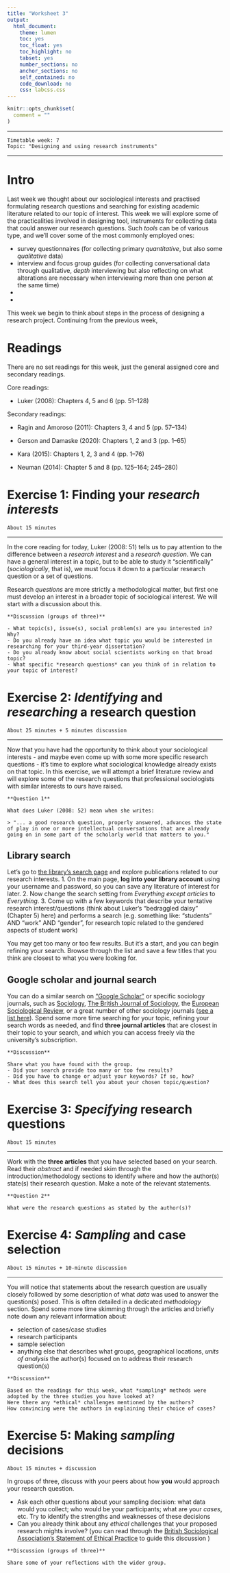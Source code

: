 ```yaml
---
title: "Worksheet 3"
output:
  html_document:
    theme: lumen
    toc: yes
    toc_float: yes
    toc_highlight: no
    tabset: yes
    number_sections: no
    anchor_sections: no
    self_contained: no
    code_download: no
    css: labcss.css
---
```


```r
knitr::opts_chunk$set(
  comment = ""
)
```

------------------------------------------------------------------------

    Timetable week: 7
    Topic: "Designing and using research instruments"

------------------------------------------------------------------------

# Intro

Last week we thought about our sociological interests and practised formulating research questions and searching for existing academic literature related to our topic of interest. This week we will explore some of the practicalities involved in designing tool, instruments for collecting data that could answer our research questions. Such *tools* can be of various type, and we'll cover some of the most commonly employed ones:

-   survey questionnaires (for collecting primary *quantitative*, but also some *qualitative* data)
-   interview and focus group guides (for collecting conversational data through qualitative, *depth* interviewing but also reflecting on what alterations are necessary when interviewing more than one person at the same time)
-   
-   

This week we begin to think about steps in the process of designing a research project. Continuing from the previous week,

# Readings

There are no set readings for this week, just the general assigned core and secondary readings.

Core readings:

-   Luker (2008): Chapters 4, 5 and 6 (pp. 51--128)

Secondary readings:

-   Ragin and Amoroso (2011): Chapters 3, 4 and 5 (pp. 57--134)

-   Gerson and Damaske (2020): Chapters 1, 2 and 3 (pp. 1--65)

-   Kara (2015): Chapters 1, 2, 3 and 4 (pp. 1--76)

-   Neuman (2014): Chapter 5 and 8 (pp. 125--164; 245--280)

# Exercise 1: Finding your *research interests*

`About 15 minutes`

------------------------------------------------------------------------

In the core reading for today, Luker (2008: 51) tells us to pay attention to the difference between a *research interest* and a *research question*. We can have a general interest in a topic, but to be able to study it "scientifically" (*sociologically*, that is), we must focus it down to a particular research question or a set of questions.

Research *questions* are more strictly a methodological matter, but first one must develop an interest in a broader topic of sociological interest. We will start with a discussion about this.

```block
**Discussion (groups of three)**

- What topic(s), issue(s), social problem(s) are you interested in? Why?
- Do you already have an idea what topic you would be interested in researching for your third-year dissertation?
- Do you already know about social scientists working on that broad topic?
- What specific *research questions* can you think of in relation to your topic of interest?
```

# Exercise 2: *Identifying* and *researching* a research question

`About 25 minutes + 5 minutes discussion`

------------------------------------------------------------------------

Now that you have had the opportunity to think about your sociological interests - and maybe even come up with some more specific research questions - it's time to explore what sociological knowledge already exists on that topic. In this exercise, we will attempt a brief literature review and will explore some of the research questions that professional sociologists with similar interests to ours have raised.

```block

**Question 1**

What does Luker (2008: 52) mean when she writes:

> "... a good research question, properly answered, advances the state of play in one or more intellectual conversations that are already going on in some part of the scholarly world that matters to you."

```

## Library search

Let's go to [the library's search page](https://libsearch.ncl.ac.uk/) and explore publications related to our research interests. 1. On the main page, **log into your library account** using your username and password, so you can save any literature of interest for later. 2. Now change the search setting from *Everything except articles* to *Everything*. 3. Come up with a few keywords that describe your tentative research interest/questions (think about Luker's "bedraggled daisy" (Chapter 5) here) and performs a search (e.g. something like: "students" AND "work" AND "gender", for research topic related to the gendered aspects of student work)

You may get too many or too few results. But it's a start, and you can begin refining your search. Browse through the list and save a few titles that you think are closest to what you were looking for.

## Google scholar and journal search

You can do a similar search on ["Google Scholar"](https://scholar.google.com/) or specific sociology journals, such as [Sociology](https://journals.sagepub.com/home/soc), [The British Journal of Sociology](https://onlinelibrary.wiley.com/journal/14684446), the [European Sociological Review](https://academic.oup.com/esr?login=true), or a great number of other sociology journals ([see a list here](https://ooir.org/journals.php?category=sociology)). Spend some more time searching for your topic, refining your search words as needed, and find **three journal articles** that are closest in their topic to your search, and which you can access freely via the university's subscription.

```block
**Discussion**

Share what you have found with the group.
- Did your search provide too many or too few results?
- Did you have to change or adjust your keywords? If so, how?
- What does this search tell you about your chosen topic/question?

```

# Exercise 3: *Specifying* research questions

`About 15 minutes`

------------------------------------------------------------------------

Work with the **three articles** that you have selected based on your search. Read their *abstract* and if needed skim through the introduction/methodology sections to identify where and how the author(s) state(s) their research question. Make a note of the relevant statements.

```block

**Question 2**

What were the research questions as stated by the author(s)?
```

# Exercise 4: *Sampling* and case selection

`About 15 minutes + 10-minute discussion`

------------------------------------------------------------------------

You will notice that statements about the research question are usually closely followed by some description of what *data* was used to answer the question(s) posed. This is often detailed in a dedicated *methodology* section. Spend some more time skimming through the articles and briefly note down any relevant information about:

-   selection of cases/case studies
-   research participants
-   sample selection
-   anything else that describes what groups, geographical locations, *units of analysis* the author(s) focused on to address their research question(s)

```block
**Discussion**

Based on the readings for this week, what *sampling* methods were adopted by the three studies you have looked at?
Were there any *ethical* challenges mentioned by the authors?
How convincing were the authors in explaining their choice of cases?

```

# Exercise 5: Making *sampling* decisions

`About 15 minutes + discussion`

In groups of three, discuss with your peers about how **you** would approach your research question.

-   Ask each other questions about your sampling decision: what data would you collect; who would be your participants; what are your *cases*, etc. Try to identify the strengths and weaknesses of these decisions
-   Can you already think about any *ethical* challenges that your proposed research mights involve? (you can read through the [British Sociological Association's Statement of Ethical Practice](https://www.britsoc.co.uk/media/24310/bsa_statement_of_ethical_practice.pdf) to guide this discussion )

```block
**Discussion (groups of three)**

Share some of your reflections with the wider group.

```
